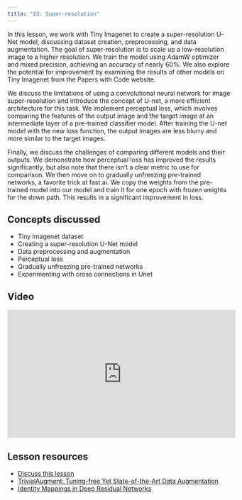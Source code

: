 ```yaml
---
title: "23: Super-resolution"
---
```


In this lesson, we work with Tiny Imagenet to create a super-resolution U-Net model, discussing dataset creation, preprocessing, and data augmentation. The goal of super-resolution is to scale up a low-resolution image to a higher resolution. We train the model using AdamW optimizer and mixed precision, achieving an accuracy of nearly 60%. We also explore the potential for improvement by examining the results of other models on Tiny Imagenet from the Papers with Code website.

We discuss the limitations of using a convolutional neural network for image super-resolution and introduce the concept of U-net, a more efficient architecture for this task. We implement perceptual loss, which involves comparing the features of the output image and the target image at an intermediate layer of a pre-trained classifier model. After training the U-net model with the new loss function, the output images are less blurry and more similar to the target images.

Finally, we discuss the challenges of comparing different models and their outputs. We demonstrate how perceptual loss has improved the results significantly, but also note that there isn't a clear metric to use for comparison. We then move on to gradually unfreezing pre-trained networks, a favorite trick at fast.ai. We copy the weights from the pre-trained model into our model and train it for one epoch with frozen weights for the down path. This results in a significant improvement in loss.

## Concepts discussed

- Tiny Imagenet dataset
- Creating a super-resolution U-Net model
- Data preprocessing and augmentation
- Perceptual loss
- Gradually unfreezing pre-trained networks
- Experimenting with cross connections in Unet

## Video

<iframe width="514" height="289" src="https://www.youtube-nocookie.com/embed/z1In7QaG0fg?modestbranding=1" title="fast.ai lesson 23" frameborder="0" allow="accelerometer; clipboard-write; encrypted-media; gyroscope; picture-in-picture" allowfullscreen></iframe>

## Lesson resources

- [Discuss this lesson](https://forums.fast.ai/t/lesson-23-official-topic/103965)
- [TrivialAugment: Tuning-free Yet State-of-the-Art Data Augmentation](https://arxiv.org/pdf/2103.10158.pdf)
- [Identity Mappings in Deep Residual Networks](https://arxiv.org/abs/1603.05027)

